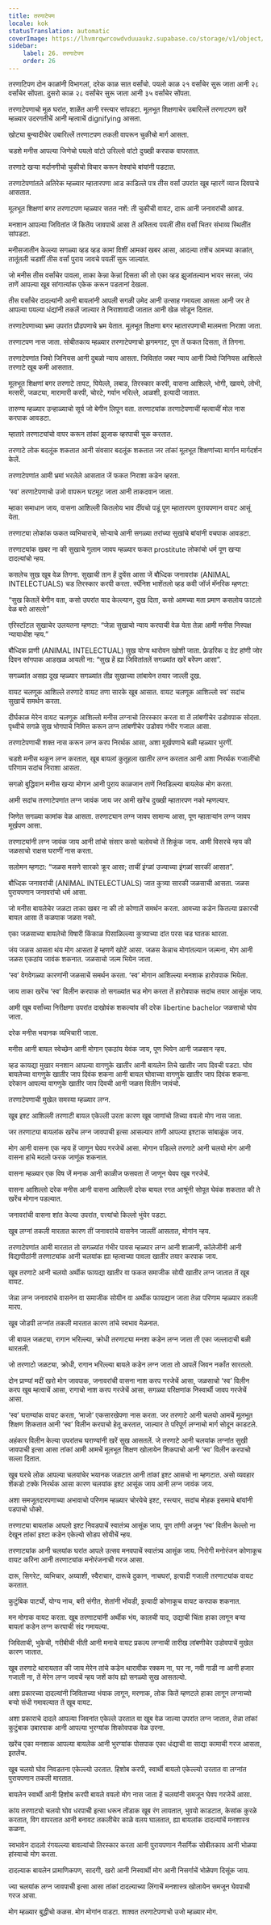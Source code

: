 ```yaml
---
title: तरणाटेपण
locale: kok
statusTranslation: automatic
coverImage: https://lhvmrqwrcowdvduuaukz.supabase.co/storage/v1/object/public/strapi-uploads/small_cover-educacion-fundamental.webp-2d51a7828a2b1309555be27f7e2a61a0.webp
sidebar:
    label: 26. तरणाटेपण
    order: 26
---
```

तरणाटिपण दोन काळांनी विभागलां, दरेक काळ सात वर्सांचो. पयलो काळ २१ वर्सांचेर सुरू जाता आनी २८ वर्सांचेर सोंपता. दुसरो काळ २८ वर्सांचेर सुरू जाता आनी ३५ वर्सांचेर सोंपता.

तरणाटेपणाचो मूळ घरांत, शाळेंत आनी रस्त्यार सांपडटा. मूलभूत शिक्षणाचेर उबारिल्लें तरणाटपण खरें म्हळ्यार उदरगतीचें आनी म्हत्वाचें dignifying आसता.

खोट्या बुन्यादीचेर उबारिल्लें तरणाटपण तकली वापरून चुकीचो मार्ग आसता.

चडशे मनीस आपल्या जिणेचो पयलो वांटो उरिल्लो वांटो दुख्खी करपाक वापरतात.

तरणाटे खऱ्या मर्दानगीचो चुकीचो विचार करून वेश्यांचे बांयांनी पडटात.

तरणाटेपणांतले अतिरेक म्हळ्यार म्हातारपणा आड काडिल्ले पत्र तीस वर्सां उपरांत खूब म्हारगें व्याज दिवपाचे आसतात.

मूलभूत शिक्षणां बगर तरणाटपण म्हळ्यार सतत नशें: ती चुकीची वायट, दारू आनी जनावरांची आवड.

मनशान आपल्या जिवितांत जें कितेंय जावपाचें आसा तें अस्तित्व पयलीं तीस वर्सां भितर संभाव्य स्थितींत सांपडटा.

मनीसजातीन केल्ल्या सगळ्या व्हड व्हड कामां विशीं आमकां खबर आसा, आदल्या तशेंच आमच्या काळांत, तातूंतली चडशीं तीस वर्सां पुराय जावचे पयलीं सुरू जाल्यांत.

जो मनीस तीस वर्सांचेर पावला, ताका केन्ना केन्नां दिसता की तो एका व्हड झुजांतल्यान भायर सरला, जंय ताणें आपल्या खूब सांगात्यांक एकेक करून पडतानां देखला.

तीस वर्सांचेर दादल्यांनी आनी बायलांनी आपली सगळी उमेद आनी उत्साह गमायला आसता आनी जर ते आपल्या पयल्या धंद्यांनी तकलें जाल्यार ते निराशावादी जातात आनी खेळ सोडून दितात.

तरणाटेपणाच्या भ्रमा उपरांत प्रौढपणाचे भ्रम येतात. मूलभूत शिक्षणा बगर म्हातारपणाची मालमत्ता निराशा जाता.

तरणाटपण नास जाता. सोबीतकाय म्हळ्यार तरणाटेपणाचो झगमगाट, पूण तें फकत दिसता, तें तिगना.

तरणाटेपणांत जिवो जिनियस आनी दुबळो न्याय आसता. जिवितांत जबर न्याय आनी जिवो जिनियस आशिल्ले तरणाटे खूब कमी आसतात.

मूलभूत शिक्षणां बगर तरणाटे तापट, पियेल्ले, लबाड, तिरस्कार करपी, वासना आशिल्ले, भोगी, खावये, लोभी, मत्सरी, जळट्या, मारामारी करपी, चोरटे, गर्वान भरिल्ले, आळशी, इत्यादी जातात.

तारुण्य म्हळ्यार उन्हाळ्याचो सूर्य जो बेगीन लिपून वता. तरणाट्यांक तरणाटेपणाचीं म्हत्वाचीं मोल नास करपाक आवडटा.

म्हातारे तरणाट्यांचो वापर करून तांकां झुजाक व्हरपाची चूक करतात.

तरणाटे लोक बदलूंक शकतात आनी संवसार बदलूंक शकतात जर तांकां मूलभूत शिक्षणांच्या मार्गान मार्गदर्शन केलें.

तरणाटेपणांत आमी भ्रमां भरलेले आसतात जें फकत निराशा कडेन व्हरता.

‘स्व’ तरणाटेपणाचो उजो वापरून घटमूट जाता आनी ताकदवान जाता.

म्हाका समाधान जाय, वासना आशिल्ली कितलोय भाव दींवचो पडूं पूण म्हातारपण पुरायपणान वायट आसूं येता.

तरणाट्या लोकांक फकत व्यभिचाराचे, सोऱ्याचे आनी सगळ्या तरांच्या सुखांचे बांयांनी वचपाक आवडटा.

तरणाट्यांक खबर ना की सुखाचे गुलाम जावप म्हळ्यार फकत prostitute लोकांचो धर्म पूण खऱ्या दादल्यांचो न्हय.

कसलेच सुख खूब वेळ तिगना. सुखाची तान हें दुयेंस आसा जें बौध्दिक जनावरांक (ANIMAL INTELECTUALS) चड तिरस्कार करपी करता. स्पॅनिश भाशेंतलो व्हड कवी जॉर्ज मॅनरिक म्हणटा:

“सुख कितलें बेगीन वता,
कसो उपरांत याद केल्ल्यान,
दुख दिता,
कसो आमच्या मता प्रमाण
कसलोय फाटलो वेळ बरो आसलो”

एरिस्टॉटल सुखाचेर उलयतना म्हणटा: “जेन्ना सुखाचो न्याय करपाची वेळ येता तेन्ना आमी मनीस निस्पक्ष न्यायाधीश न्हय.”

बौध्दिक प्राणी (ANIMAL INTELECTUAL) सुख योग्य थारोवन खोशी जाता. फ्रेडरिक द ग्रेट हांणी जोर दिवन सांगपाक आडखळ आयली ना: “सुख हें ह्या जिवितांतलें सगळ्यांत खरें बरेंपण आसा”.

सगळ्यांत असह्य दूख म्हळ्यार सगळ्यांत तीव्र सुखाच्या लांबायेन तयार जाल्ली दूख.

वायट चलणूक आशिल्ले तरणाटे वायट तणा सारके खूब आसात. वायट चलणूक आशिल्लो स्व’ सदांच सुखाचें समर्थन करता.

दीर्घकाळ मेरेन वायट चलणूक आशिल्लो मनीस लग्नाचो तिरस्कार करता वा तें लांबणीचेर उडोवपाक सोदता. पृथ्वीचे सगळे सुख भोगपाचे निमित्त करून लग्न लांबणीचेर उडोवप गंभीर गजाल आसा.

तरणाटेपणाची शक्त नास करून लग्न करप निरर्थक आसा, अशा मूर्खपणाचे बळी म्हळ्यार भुरगीं.

चडशे मनीस थकून लग्न करतात, खूब बायलां कुतूहला खातीर लग्न करतात आनी अशा निरर्थक गजालींचो परिणाम सदांच निराशा आसता.

सगळो बुद्धिवान मनीस खऱ्या मोगान आनी पुराय काळजान ताणें निवडिल्ल्या बायलेक मोग करता.

आमी सदांच तरणाटेपणांत लग्न जावंक जाय जर आमी खरेंच दुख्खी म्हातारपण नको म्हणल्यार.

जिणेत सगळ्या कामांक वेळ आसता. तरणाट्यान लग्न जावप सामान्य आसा, पूण म्हाताऱ्यांन लग्न जावप मूर्खपण आसा.

तरणाट्यांनी लग्न जावंक जाय आनी तांचो संसार कसो चलोवचो तें शिकूंक जाय. आमी विसरचे न्हय की जळसाचो राक्षस घराणीं नास करता.

सलोमन म्हणटा: “जळस मसणे सारको क्रूर आसा; ताचीं इंग्ळां उज्याच्या इंगळां सारकीं आसात”.

बौध्दिक जनावरांची (ANIMAL INTELECTUALS) जात कुत्र्या सारकी जळसाची आसता. जळस पुरायपणान जनावरांचो धर्म आसा.

जो मनीस बायलेचेर जळटा ताका खबर ना की तो कोणालें समर्थन करता. आमच्या कडेन कितल्या प्रकारची बायल आसा तें कळपाक जळस नको.

एका जळसाच्या बायलेचो विषारी किंकाळ पिसाळिल्ल्या कुत्र्याच्या दांत परस चड घातक थारता.

जंय जळस आसता थंय मोग आसता हें म्हणणें खोटें आसा. जळस केन्नाच मोगांतल्यान जल्मना, मोग आनी जळस एकठांय जावंक शकनात. जळसाचो जल्म भियेन जाता.

‘स्व’ वेगवेगळ्या कारणांनी जळसाचें समर्थन करता. ‘स्व’ मोगान आशिल्ल्या मनशाक हारोवपाक भियेता.

जाय ताका खरेंच ‘स्व’ विलीन करपाक तो सगळ्यांत चड मोग करता तें हारोवपाक सदांच तयार आसूंक जाय.

आमी खूब वर्सांच्या निरीक्षणा उपरांत दाखोवंक शकल्यांव की दरेक libertine bachelor जळसाचो घोव जाता.

दरेक मनीस भयानक व्यभिचारी जाला.

मनीस आनी बायल स्वेच्छेन आनी मोगान एकठांय येवंक जाय, पूण भियेन आनी जळसान न्हय.

व्हड कायद्या मुखार मनशान आपल्या वागणुके खातीर आनी बायलेन तिचे खातीर जाप दिवची पडटा. घोव बायलेच्या वागणुके खातीर जाप दिवंक शकना आनी बायल घोवाच्या वागणुके खातीर जाप दिवंक शकना. दरेकान आपल्या वागणुके खातीर जाप दिवची आनी जळस विलीन जावंचो.

तरणाटेपणाची मुखेल समस्या म्हळ्यार लग्न.

खूब इश्ट आशिल्ली तरणाटी बायल एकेल्ली उरता कारण खूब जाणांचो तिच्या वयलो मोग नास जाता.

जर तरणाट्या बायलांक खरेंच लग्न जावपाची इत्सा आसल्यार तांणी आपल्या इश्टाक सांबाळूंक जाय.

मोग आनी वासना एक न्हय हें जाणून घेवप गरजेचें आसा. मोगान पडिल्ले तरणाटे आनी चलयो मोग आनी वासना हांचे मदलो फरक जाणूंक शकनात.

वासना म्हळ्यार एक विष जें मनाक आनी काळीज फसवता तें जाणून घेवप खूब गरजेचें.

वासना आशिल्लो दरेक मनीस आनी वासना आशिल्ली दरेक बायल रगत आश्रूंनी सोपूत घेवंक शकतात की ते खरेंच मोगान पडल्यात.

जनावरांची वासना शांत केल्या उपरांत, पत्त्यांचो किल्लो भुंयेर पडटा.

खूब लग्नां तकली मारतात कारण तीं जनावरांचे वासनेन जाल्लीं आसतात, मोगांन न्हय.

तरणाटेपणांत आमी मारतात तो सगळ्यांत गंभीर पावस म्हळ्यार लग्न आनी शाळानी, कॉलेजींनी आनी विद्यापीठांनी तरणाट्यांक आनी चलयांक ह्या म्हत्वाच्या पावला खातीर तयार करपाक जाय.

खूब तरणाटे आनी चलयो अर्थीक फायद्या खातीर वा फकत समाजीक सोयी खातीर लग्न जातात तें खूब वायट.

जेन्ना लग्न जनावरांचे वासनेन वा समाजीक सोयीन वा अर्थीक फायद्यान जाता तेन्ना परिणाम म्हळ्यार तकली मारप.

खूब जोडपी लग्नांत तकली मारतात कारण तांचे स्वभाव मेळनात.

जी बायल जळट्या, रागान भरिल्ल्या, क्रोधी तरणाट्या मनशा कडेन लग्न जाता ती एका जल्लादाची बळी थारतली.

जो तरणाटो जळट्या, क्रोधी, रागान भरिल्ल्या बायले कडेन लग्न जाता तो आपलें जिवन नर्कांत सारतलो.

दोन प्राण्यां मदीं खरो मोग जावपाक, जनावरांची वासना नाश करप गरजेचें आसा, जळसाचो ‘स्व’ विलीन करप खूब म्हत्वाचें आसा, रागाचो नाश करप गरजेचें आसा, सगळ्या परिक्षणांक निस्वार्थी जावप गरजेचें आसा.

‘स्व’ घराण्यांक वायट करता, ‘माजो’ एकसारखेपणा नास करता. जर तरणाटे आनी चलयो आमचें मूलभूत शिक्षण शिकतात आनी ‘स्व’ विलीन करपाचो हेतू करतात, जाल्यार ते परिपूर्ण लग्नाचो मार्ग सोदून काडटले.

अहंकार विलीन केल्या उपरांतच घराण्यांनी खरें सुख आसतलें. जे तरणाटे आनी चलयांक लग्नांत सुखी जावपाची इत्सा आसा तांकां आमी आमचें मूलभूत शिक्षण खोलायेन शिकपाचो आनी ‘स्व’ विलीन करपाचो सल्ला दितात.

खूब घरचे लोक आपल्या चलयांचेर भयानक जळटात आनी तांकां इश्ट आसचो ना म्हणटात. असो व्यवहार शेंकडो टक्के निरर्थक आसा कारण चलयांक इश्ट आसूंक जाय आनी लग्न जावंक जाय.

अशा समजूतदारपणाच्या अभावाचो परिणाम म्हळ्यार चोरयेचे इश्ट, रस्त्यार, सदांच मोहक इसमाचे बांयांनी पडपाचो धोको.

तरणाट्या बायलांक आपलो इश्ट निवडपाचें स्वातंत्र्य आसूंक जाय, पूण तांणी अजून ‘स्व’ विलीन केल्लो ना देखून तांकां इश्टा कडेन एकेल्यो सोडप सोयीचें न्हय.

तरणाट्यांक आनी चलयांक घरांत आपले उत्सव मनवपाचें स्वातंत्र्य आसूंक जाय. निरोगी मनोरंजन कोणाकूच वायट करिना आनी तरणाट्यांक मनोरंजनाची गरज आसा.

दारू, सिगरेट, व्यभिचार, अय्याशी, स्वैराचार, दारूचे दुकान, नाचघरां, इत्यादी गजाली तरणाट्यांक वायट करतात.

कुटुंबिक पार्ट्यो, योग्य नाच, बरी संगीत, शेतांनी भोंवडी, इत्यादी कोणाकूच वायट करपाक शकनात.

मन मोगाक वायट करता. खूब तरणाट्यांनी अर्थीक भंय, कालची याद, उद्याची चिंता हाका लागून बऱ्या बायलां कडेन लग्न करपाची संद गमायल्या.

जिविताची, भुकेची, गरीबीची भीती आनी मनाचे वायट प्रकल्प लग्नाची तारीख लांबणीचेर उडोवपाचें मुखेल कारण जातात.

खूब तरणाटे थारायतात की जाय मेरेन तांचे कडेन थारावीक रक्कम ना, घर ना, नवी गाडी ना आनी हजार गजाली ना, तें मेरेन लग्न जावचें न्हय जशें कांय ह्यो सगळ्यो सुख आसतल्यो.

अशा प्रकारच्या दादल्यांनी जिविताच्या भंयाक लागून, मरणाक, लोक कितें म्हणटले हाका लागून लग्नाच्यो बऱ्यो संधी गमावल्यात तें खूब वायट.

अशा प्रकाराचे दादले आपल्या जिवनांत एकेल्ले उरतात वा खूब वेळ जाल्या उपरांत लग्न जातात, तेन्ना तांकां कुटुंबाक उबारपाक आनी आपल्या भुरग्यांक शिकोवपाक वेळ उरना.

खरेंच एका मनशाक आपल्या बायलेक आनी भुरग्यांक पोसपाक एका धंद्याची वा साद्या कामाची गरज आसता, इतलेंच.

खूब चलयो घोव निवडतना एकेल्ल्यो उरतात. हिशोब करपी, स्वार्थी बायलो एकेल्ल्यो उरतात वा लग्नांत पुरायपणान तकली मारतात.

बायलेन स्वार्थी आनी हिशोब करपी बायले वयलो मोग नास जाता हें चलयांनी समजून घेवप गरजेचें आसा.

कांय तरणाट्यो चलयो घोव धरपाची इत्सा धरून तोंडाक खूब रंग लायतात, भुवयो काडटात, केसांक कुरळे करतात, विग वापरतात आनी बनावट तकलीचेर काळे वलय घालतात, ह्या बायलांक दादल्यांचें मनशास्त्र कळना.

स्वभावेन दादलो रंगयल्ल्या बावल्यांचो तिरस्कार करता आनी पुरायपणान नैसर्गिक सोबीतकाय आनी भोळया हांस्याचो मोग करता.

दादल्याक बायलेन प्रामाणिकपण, सादगी, खरो आनी निस्वार्थी मोग आनी निसर्गाचें भोळेपण दिसूंक जाय.

ज्या चलयांक लग्न जावपाची इत्सा आसा तांकां दादल्याच्या लिंगाचें मनशास्त्र खोलायेन समजून घेवपाची गरज आसा.

मोग म्हळ्यार बुद्धीचो कळस. मोग मोगांन वाडटा. शाश्वत तरणाटेपणाचो उजो म्हळ्यार मोग.
